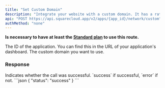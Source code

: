 ```yaml
---
title: "Set Custom Domain"
description: "Integrate your website with a custom domain. It has a rate limit of 1 request every 60 seconds."
api: "POST https://api.squarecloud.app/v2/apps/{app_id}/network/custom"
authMethod: "none"
---
```



**Is necessary to have at least the [Standard plan](https://squarecloud.app/plans) to use this route.**

<Authorization />

<ParamField path="app_id" type="string" placeholder="Application ID" required>
  The ID of the application. You can find this in the URL of your application's dashboard.
</ParamField>

<ParamField body="custom" type="string" placeholder="example.com" required>
  The custom domain you want to use.
</ParamField>

### Response

<ResponseField name="status" type="string">
  Indicates whether the call was successful. `success` if successful, `error` if not.
</ResponseField>

<ResponseExample>
```json
{
    "status": "success"
}
```
</ResponseExample>